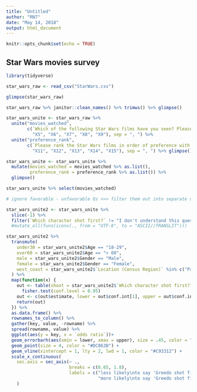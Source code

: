 ```yaml
---
title: "Untitled"
author: "RN7"
date: "May 14, 2018"
output: html_document
---
```


```r
knitr::opts_chunk$set(echo = TRUE)
```

## Star Wars movies survey

```r
library(tidyverse)

star_wars_raw <- read_csv("StarWars.csv")


```

```r
glimpse(star_wars_raw)

star_wars_raw %>% janitor::clean_names() %>% trimws() %>% glimpse()

star_wars_unite <- star_wars_raw %>% 
  unite("movies_watched", 
        c(`Which of the following Star Wars films have you seen? Please select all that apply.`, 
          "X5", "X6", "X7", "X8", "X9"), sep = ", ") %>% 
  unite("preference_rank",
        c(`Please rank the Star Wars films in order of preference with 1 being your favorite film in the franchise and 6 being your least favorite film.`,
          "X11", "X12", "X13", "X14", "X15"), sep = ", ") %>% glimpse()

star_wars_unite <- star_wars_unite %>% 
  mutate(movies_watched = movies_watched %>% as.list(),
         preference_rank = preference_rank %>% as.list()) %>% 
  glimpse()

star_wars_unite %>% select(movies_watched)

# ignore favorable - unfavorable Qs >>> filter them out into separate df?

```




```r
star_wars_unite2 <- star_wars_unite %>% 
  slice(-1) %>% 
  filter(`Which character shot first?` != "I don't understand this question")
  #mutate_all(funs(iconv(., from = "UTF-8", to = "ASCII//TRANSLIT")))

star_wars_unite2 %>% 
  transmute(
    under30 = star_wars_unite2$Age == "18-29",
    over60 = star_wars_unite2$Age == "> 60",
    male = star_wars_unite2$Gender == "Male",
    female = star_wars_unite2$Gender == "Female",
    west_coast = star_wars_unite2$`Location (Census Region)` %in% c("Pacific", "Mountain")
  ) %>% 
  map(function(x) {
    out <- table(shoot = star_wars_unite2$`Which character shot first?`, blah = x) %>% 
      fisher.test(conf.level = 0.95)
    out <- c(out$estimate, lower = out$conf.int[1], upper = out$conf.int[2])
    return(out)
  }) %>% 
  as.data.frame() %>% 
  rownames_to_column() %>% 
  gather(key, value, -rowname) %>% 
  spread(rowname, value) %>% 
  ggplot(aes(y = key, x = `odds ratio`))+ 
  geom_errorbarh(aes(xmin = lower, xmax = upper), size = .45, color = "#899DA4", height = 0.75) + 
  geom_point(size = 4, color = "#DC863B") +
  geom_vline(xintercept = 1, lty = 2, lwd = 1, color = "#C93312") + 
  scale_x_continuous(
    sec.axis = sec_axis(~ ., 
                        breaks = c(0.65, 1.8), 
                        labels = c("less likely\nto say 'Greedo shot first!'", 
                                   "more likely\nto say 'Greedo shot first!'"))
    )

```

